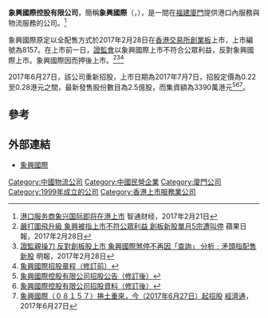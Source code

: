 '''象興國際控股有限公司'''，簡稱'''象興國際'''（'''{{lang-en|Xiangxing International Holding Limited}}'''，{{hkex|8157}}），是一間在[[福建|福建]][[廈門|廈門]]提供港口內服務與物流服務的公司。<ref>[http://www.ipo123.cn/html/ggxg/102269.html 港口服务商象兴国际即将在港上市] {{Wayback|url=http://www.ipo123.cn/html/ggxg/102269.html |date=20181125115735 }} 智通财经，2017年2月21日</ref>

象興國際原定以全配售方式於2017年2月28日在[[香港交易所|香港交易所]][[香港創業板|創業板]]上市，上市編號為8157。在上市前一日，[[證券及期貨事務監察委員會|證監會]]以象興國際上市不符合公眾利益，反對象興國際上市。象興國際因而押後上市。<ref>[http://hk.apple.nextmedia.com/financeestate/art/20170228/19942481 嚴打圍飛升級 象興被指上市不符公眾利益 創板新股單月5宗遭叫停] {{Wayback|url=http://hk.apple.nextmedia.com/financeestate/art/20170228/19942481 |date=20170304044439 }} 蘋果日報，2017年2月28日</ref><ref>[http://www.mpfinance.com/fin/daily2.php?node=1488222027333&issue=20170228 證監親操刀 反對創板股上市 象興國際煞停不再因「查詢」 分析﹕矛頭指配售新股] 明報，2017年2月28日</ref><ref>[http://gem.ednews.hk/listedco/listconews/GEM/2017/0220/GLN20170220026_C.pdf 象興國際招股章程（修訂前）]{{Dead link|date=2020年2月 |bot=InternetArchiveBot |fix-attempted=yes }}</ref>

2017年6月27日，該公司重新招股，上市日期為2017年7月7日，招股定價為0.22至0.28港元之間，最新發售股份數目為2.5億股，而集資額為3390萬港元<ref>[http://gem.ednews.hk/listedco/listconews/GEM/2017/0627/GLN20170627014_C.pdf 象興國際控股有限公司招股公告（修訂後）]{{Dead link|date=2020年2月 |bot=InternetArchiveBot |fix-attempted=yes }}</ref><ref>[http://gem.ednews.hk/listedco/listconews/GEM/2017/0627/GLN20170627016_C.pdf 象興國際控股有限公司招股資料（修訂後）]{{Dead link|date=2020年2月 |bot=InternetArchiveBot |fix-attempted=yes }}</ref><ref>[http://www.etnet.com.hk/www/tc/news/categorized_news_detail.php?newsid=ETN270627222&page=1&category=latest 象興國際（０８１５７）捲土重來，今（2017年6月27日）起招股] {{Wayback|url=http://www.etnet.com.hk/www/tc/news/categorized_news_detail.php?newsid=ETN270627222&page=1&category=latest |date=20170715123418 }}[[經濟通|經濟通]]，2017年6月27日</ref>。

==參考==
{{reflist}}

==外部連結==
*[http://www.xxlt.com.cn/ 象興國際]{{Wayback|url=http://www.xxlt.com.cn/ |date=20170517042308 }}

[[Category:中國物流公司|Category:中國物流公司]]
[[Category:中國民營企業|Category:中國民營企業]]
[[Category:廈門公司|Category:廈門公司]]
[[Category:1999年成立的公司|Category:1999年成立的公司]]
[[Category:香港上市服務業公司|Category:香港上市服務業公司]]